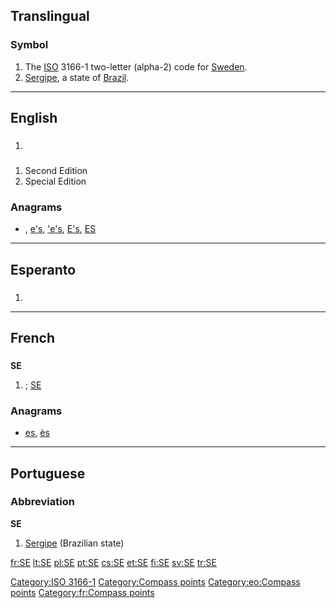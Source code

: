{{also|Appendix:Variations of "se"}}
==Translingual==

===Symbol===
{{infl|mul|symbol}}
# The [[ISO]] 3166-1 two-letter (alpha-2) code for [[Sweden]].
# [[Sergipe]], a state of [[Brazil]].

[[Category:ISO 3166-1]]
----
==English==

==={{abbreviation}}===
{{infl|en|abbreviation}}

# {{abbreviation of|southeast}}

==={{initialism}}===
{{infl|en|initialism}}

# Second Edition
# Special Edition

===Anagrams===
* {{alphagram|[[es#English|es]]}} , [[e's#English|e's]], [['e's#English|'e's]], [[E's#English|E's]], [[ES#English|ES]]

[[Category:Compass points]]

----
==Esperanto==

==={{abbreviation|eo}}===
{{infl|eo|abbreviation}}
# {{abbreviation of|sudeosto||southeast|lang=eo}}

[[Category:eo:Compass points]]
----

==French==

==={{abbreviation|lang=fr}}===
'''SE'''

# {{abbreviation of|sud-est|lang=fr|nodot=1}}; [[#English|SE]]

===Anagrams===
* [[es#French|es]], [[ès#French|ès]]

[[Category:fr:Compass points]]

----

==Portuguese==

===Abbreviation===
'''SE'''

# [[Sergipe]] (Brazilian state)

[[fr:SE]]
[[lt:SE]]
[[pl:SE]]
[[pt:SE]]
[[cs:SE]]
[[et:SE]]
[[fi:SE]]
[[sv:SE]]
[[tr:SE]]